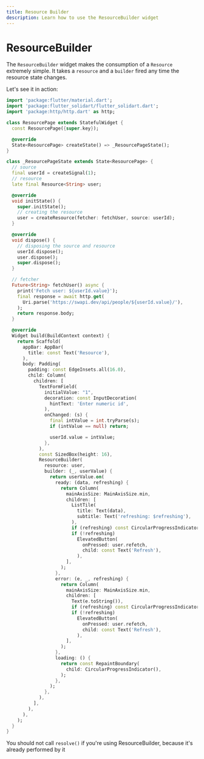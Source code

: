 ```yaml
---
title: Resource Builder
description: Learn how to use the ResourceBuilder widget
---
```


# ResourceBuilder

The `ResourceBuilder` widget makes the consumption of a `Resource` extremely simple.
It takes a `resource` and a `builder` fired any time the resource state changes.

Let's see it in action:
```dart
import 'package:flutter/material.dart';
import 'package:flutter_solidart/flutter_solidart.dart';
import 'package:http/http.dart' as http;

class ResourcePage extends StatefulWidget {
  const ResourcePage({super.key});

  @override
  State<ResourcePage> createState() => _ResourcePageState();
}

class _ResourcePageState extends State<ResourcePage> {
  // source
  final userId = createSignal(1);
  // resource
  late final Resource<String> user;

  @override
  void initState() {
    super.initState();
    // creating the resource
    user = createResource(fetcher: fetchUser, source: userId);
  }

  @override
  void dispose() {
    // disposing the source and resource
    userId.dispose();
    user.dispose();
    super.dispose();
  }

  // fetcher
  Future<String> fetchUser() async {
    print('Fetch user: ${userId.value}');
    final response = await http.get(
      Uri.parse('https://swapi.dev/api/people/${userId.value}/'),
    );
    return response.body;
  }

  @override
  Widget build(BuildContext context) {
    return Scaffold(
      appBar: AppBar(
        title: const Text('Resource'),
      ),
      body: Padding(
        padding: const EdgeInsets.all(16.0),
        child: Column(
          children: [
            TextFormField(
              initialValue: "1",
              decoration: const InputDecoration(
                hintText: 'Enter numeric id',
              ),
              onChanged: (s) {
                final intValue = int.tryParse(s);
                if (intValue == null) return;

                userId.value = intValue;
              },
            ),
            const SizedBox(height: 16),
            ResourceBuilder(
              resource: user,
              builder: (_, userValue) {
                return userValue.on(
                  ready: (data, refreshing) {
                    return Column(
                      mainAxisSize: MainAxisSize.min,
                      children: [
                        ListTile(
                          title: Text(data),
                          subtitle: Text('refreshing: $refreshing'),
                        ),
                        if (refreshing) const CircularProgressIndicator(),
                        if (!refreshing)
                          ElevatedButton(
                            onPressed: user.refetch,
                            child: const Text('Refresh'),
                          ),
                      ],
                    );
                  },
                  error: (e, _, refreshing) {
                    return Column(
                      mainAxisSize: MainAxisSize.min,
                      children: [
                        Text(e.toString()),
                        if (refreshing) const CircularProgressIndicator(),
                        if (!refreshing)
                          ElevatedButton(
                            onPressed: user.refetch,
                            child: const Text('Refresh'),
                          ),
                      ],
                    );
                  },
                  loading: () {
                    return const RepaintBoundary(
                      child: CircularProgressIndicator(),
                    );
                  },
                );
              },
            ),
          ],
        ),
      ),
    );
  }
}
```

<Warning>You should not call `resolve()` if you're using ResourceBuilder, because it's already performed by it</Warning>
